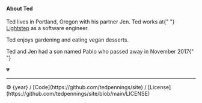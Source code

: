 

#### About Ted

Ted lives in Portland, Oregon with his partner Jen. Ted works at{" "}
[Lightstep](https://lightstep.com) as a software engineer.

Ted enjoys gardening and eating vegan desserts.

Ted and Jen had a son named Pablo who passed away in November 2017{" "}

<span aria-label="broken heart" role="img">
  💔
</span>

---

<Box mt={2}>
  &copy; {year} / [Code](https://github.com/tedpennings/site) /
  [License](https://github.com/tedpennings/site/blob/main/LICENSE)
</Box>
